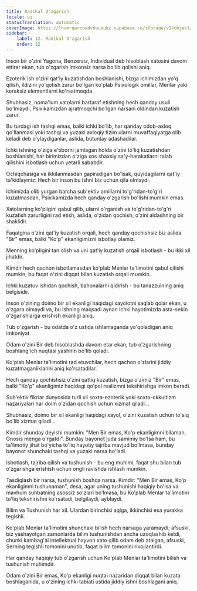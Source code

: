 ```yaml
---
title: Radikal O'zgarish
locale: uz
statusTranslation: automatic
coverImage: https://lhvmrqwrcowdvduuaukz.supabase.co/storage/v1/object/public/strapi-uploads/small_cover-tratado-de-psicologia-revolucionaria.webp-5e15e1cec4e0ebebcde5d7fc7565d8fd.webp
sidebar:
    label: 12. Radikal O'zgarish
    order: 12
---
```

Inson bir o'zini Yagona, Benzersiz, Individual deb hisoblash xatosini davom ettirar ekan, tub o'zgarish imkonsiz narsa bo'lib qolishi aniq.

Ezoterik ish o'zini qat'iy kuzatishdan boshlanishi, bizga ichimizdan yo'q qilish, ildizini yo'qotish zarur bo'lgan ko'plab Psixologik omillar, Menlar yoki keraksiz elementlarni ko'rsatmoqda.

Shubhasiz, noma'lum xatolarni bartaraf etishning hech qanday usuli bo'lmaydi, Psixikamizdan ajratmoqchi bo'lgan narsani oldindan kuzatish zarur.

Bu turdagi ish tashqi emas, balki ichki bo'lib, har qanday odob-axloq qo'llanmasi yoki tashqi va yuzaki axloqiy tizim ularni muvaffaqiyatga olib keladi deb o'ylaydiganlar, aslida, butunlay adashadilar.

Ichki ishning o'ziga e'tiborni jamlagan holda o'zini to'liq kuzatishdan boshlanishi, har birimizdan o'ziga xos shaxsiy sa'y-harakatlarni talab qilishini isbotlash uchun yetarli sababdir.

Ochiqchasiga va ikkilanmasdan gapiradigan bo'lsak, quyidagilarni qat'iy ta'kidlaymiz: Hech bir inson bu ishni biz uchun qila olmaydi.

Ichimizda olib yurgan barcha sub'ektiv omillarni to'g'ridan-to'g'ri kuzatmasdan, Psixikamizda hech qanday o'zgarish bo'lishi mumkin emas.

Xatolarning ko'pligini qabul qilib, ularni o'rganish va to'g'ridan-to'g'ri kuzatish zarurligini rad etish, aslida, o'zidan qochish, o'zini aldashning bir shaklidir.

Faqatgina o'zini qat'iy kuzatish orqali, hech qanday qochishsiz biz aslida "Bir" emas, balki "Ko'p" ekanligimizni isbotlay olamiz.

Menning ko'pligini tan olish va uni qat'iy kuzatish orqali isbotlash - bu ikki xil jihatdir.

Kimdir hech qachon isbotlamasdan ko'plab Menlar ta'limotini qabul qilishi mumkin; bu faqat o'zini diqqat bilan kuzatish orqali mumkin.

Ichki kuzatuv ishidan qochish, bahonalarni qidirish - bu tanazzulning aniq belgisidir.

Inson o'zining doimo bir xil ekanligi haqidagi xayolotni saqlab qolar ekan, u o'zgara olmaydi va, bu ishning maqsadi aynan ichki hayotimizda asta-sekin o'zgarishlarga erishish ekanligi aniq.

Tub o'zgarish - bu odatda o'z ustida ishlamaganda yo'qoladigan aniq imkoniyat.

Odam o'zini Bir deb hisoblashda davom etar ekan, tub o'zgarishning boshlang'ich nuqtasi yashirin bo'lib qoladi.

Ko'plab Menlar ta'limotini rad etuvchilar, hech qachon o'zlarini jiddiy kuzatmaganliklarini aniq ko'rsatadilar.

Hech qanday qochishsiz o'zini qattiq kuzatish, bizga o'zimiz "Bir" emas, balki "Ko'p" ekanligimiz haqidagi qo'pol realizmni tekshirishga imkon beradi.

Sub'ektiv fikrlar dunyosida turli xil soxta-ezoterik yoki soxta-okkultizm nazariyalari har doim o'zidan qochish uchun xizmat qiladi...

Shubhasiz, doimo bir xil ekanligi haqidagi xayol, o'zini kuzatish uchun to'siq bo'lib xizmat qiladi...

Kimdir shunday deyishi mumkin: "Men Bir emas, Ko'p ekanligimni bilaman, Gnosis menga o'rgatdi". Bunday bayonot juda samimiy bo'lsa ham, bu ta'limotiy jihat bo'yicha to'liq hayotiy tajriba mavjud bo'lmasa, bunday bayonot shunchaki tashqi va yuzaki narsa bo'ladi.

Isbotlash, tajriba qilish va tushunish - bu eng muhimi, faqat shu bilan tub o'zgarishga erishish uchun ongli ravishda ishlash mumkin.

Tasdiqlash bir narsa, tushunish boshqa narsa. Kimdir: "Men Bir emas, Ko'p ekanligimni tushunaman", desa, agar uning tushunishi haqiqiy bo'lsa va mavhum suhbatning asossiz so'zlari bo'lmasa, bu Ko'plab Menlar ta'limotini to'liq tekshirishni ko'rsatadi, belgilaydi, ayblaydi.

Bilim va Tushunish har xil. Ulardan birinchisi aqlga, ikkinchisi esa yurakka tegishli.

Ko'plab Menlar ta'limotini shunchaki bilish hech narsaga yaramaydi; afsuski, biz yashayotgan zamonlarda bilim tushunishdan ancha uzoqlashib ketdi, chunki kambag'al intellektual hayvon xato qilib odam deb atalgan, afsuski, Serning tegishli tomonini unutib, faqat bilim tomonini rivojlantirdi.

Har qanday haqiqiy tub o'zgarish uchun Ko'plab Menlar ta'limotini bilish va tushunish muhimdir.

Odam o'zini Bir emas, Ko'p ekanligi nuqtai nazaridan diqqat bilan kuzata boshlaganida, u o'zining ichki tabiati ustida jiddiy ishni boshlagani aniq.


